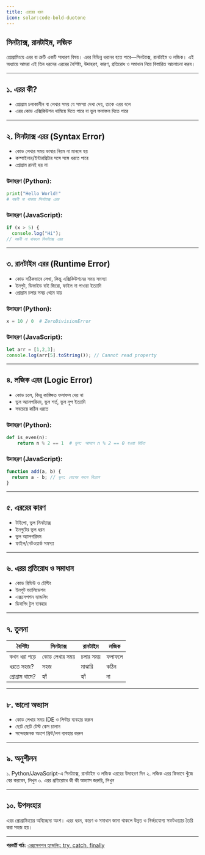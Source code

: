 ```yaml
---
title: এররের ধরন
icon: solar:code-bold-duotone
---
```


## সিনট্যাক্স, রানটাইম, লজিক

প্রোগ্রামিংয়ে এরর বা ত্রুটি একটি সাধারণ বিষয়। এরর বিভিন্ন ধরনের হতে পারে—সিনট্যাক্স, রানটাইম ও লজিক। এই অধ্যায়ে আমরা এই তিন ধরনের এররের বৈশিষ্ট্য, উদাহরণ, কারণ, প্রতিরোধ ও সমাধান নিয়ে বিস্তারিত আলোচনা করব।

---

## ১. এরর কী?

- প্রোগ্রাম চলাকালীন বা লেখার সময় যে সমস্যা দেখা দেয়, তাকে এরর বলে
- এরর কোড এক্সিকিউশন থামিয়ে দিতে পারে বা ভুল ফলাফল দিতে পারে

---

## ২. সিনট্যাক্স এরর (Syntax Error)

- কোড লেখার সময় ভাষার নিয়ম না মানলে হয়
- কম্পাইলার/ইন্টারপ্রিটার সঙ্গে সঙ্গে ধরতে পারে
- প্রোগ্রাম রানই হয় না

### উদাহরণ (Python):
```python
print("Hello World!"
# বন্ধনী না থাকায় সিনট্যাক্স এরর
```

### উদাহরণ (JavaScript):
```js
if (x > 5) {
  console.log("Hi");
// বন্ধনী না থাকলে সিনট্যাক্স এরর
```

---

## ৩. রানটাইম এরর (Runtime Error)

- কোড সঠিকভাবে লেখা, কিন্তু এক্সিকিউশনের সময় সমস্যা
- ইনপুট, ডিভাইড বাই জিরো, ফাইল না পাওয়া ইত্যাদি
- প্রোগ্রাম চলার সময় থেমে যায়

### উদাহরণ (Python):
```python
x = 10 / 0  # ZeroDivisionError
```

### উদাহরণ (JavaScript):
```js
let arr = [1,2,3];
console.log(arr[5].toString()); // Cannot read property
```

---

## ৪. লজিক এরর (Logic Error)

- কোড চলে, কিন্তু কাঙ্ক্ষিত ফলাফল দেয় না
- ভুল অ্যালগরিদম, ভুল শর্ত, ভুল লুপ ইত্যাদি
- সবচেয়ে কঠিন ধরতে

### উদাহরণ (Python):
```python
def is_even(n):
    return n % 2 == 1  # ভুল: আসলে n % 2 == 0 হওয়া উচিত
```

### উদাহরণ (JavaScript):
```js
function add(a, b) {
  return a - b; // ভুল: যোগের বদলে বিয়োগ
}
```

---

## ৫. এররের কারণ

- টাইপো, ভুল সিনট্যাক্স
- ইনপুটের ভুল ধরন
- ভুল অ্যালগরিদম
- ফাইল/নেটওয়ার্ক সমস্যা

---

## ৬. এরর প্রতিরোধ ও সমাধান

- কোড রিভিউ ও টেস্টিং
- ইনপুট ভ্যালিডেশন
- এক্সসেপশন হ্যান্ডলিং
- ডিবাগিং টুল ব্যবহার

---

## ৭. তুলনা

| বৈশিষ্ট্য         | সিনট্যাক্স | রানটাইম | লজিক |
|-------------------|-----------|---------|-------|
| কখন ধরা পড়ে      | কোড লেখার সময় | চলার সময় | ফলাফলে |
| ধরতে সহজ?        | সহজ        | মাঝারি   | কঠিন  |
| প্রোগ্রাম থামে?   | হ্যাঁ       | হ্যাঁ    | না    |

---

## ৮. ভালো অভ্যাস

- কোড লেখার সময় IDE ও লিন্টার ব্যবহার করুন
- ছোট ছোট টেস্ট কেস চালান
- সন্দেহজনক অংশে প্রিন্ট/লগ ব্যবহার করুন

---

## ৯. অনুশীলন

১. Python/JavaScript-এ সিনট্যাক্স, রানটাইম ও লজিক এররের উদাহরণ দিন
২. লজিক এরর কিভাবে খুঁজে বের করবেন, লিখুন
৩. এরর প্রতিরোধে কী কী অভ্যাস জরুরি, লিখুন

---

## ১০. উপসংহার

এরর প্রোগ্রামিংয়ের অবিচ্ছেদ্য অংশ। এরর ধরন, কারণ ও সমাধান জানা থাকলে উন্নত ও নির্ভরযোগ্য সফটওয়্যার তৈরি করা সহজ হয়।

---

**পরবর্তী পাঠ:** [এক্সসেপশন হ্যান্ডলিং: try, catch, finally](/programming/exception-handling)
